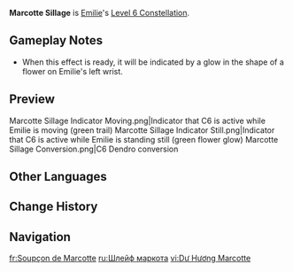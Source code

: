 {{Constellation Infobox
|image         = Constellation Marcotte Sillage.png
|character     = Emilie
|level         = 6
|description   = When using Fragrance Extraction or Aromatic Explication, Emilie will gain Abiding Fragrance for 5s.<br>While this is active, after Emilie uses Normal or Charged Attacks, she will generate 1 Scent, and her Normal and Charged Attack DMG will be converted into {{Color|Dendro DMG}} that cannot be overridden, and the DMG dealt will be increased by 300% of Emilie's ATK.<br><br>The Abiding Fragrance effect will be removed after 4 Scents are created this way or after its duration expires. Abiding Fragrance can be triggered once every 12s.
|scale_att1    = ATK
|scale_att2    = 
|utility1      = Conversion
|utility2      = Normal Attack DMG Increase
|utility3      = Charged Attack DMG Increase
}}
'''Marcotte Sillage''' is [[Emilie]]'s [[Level 6 Constellation]].

==Gameplay Notes==
* When this effect is ready, it will be indicated by a glow in the shape of a flower on Emilie's left wrist.

==Preview==
<!--
{{Preview
|file = Marcotte Sillage Preview
}}
-->
<gallery>
Marcotte Sillage Indicator Moving.png|Indicator that C6 is active while Emilie is moving (green trail)
Marcotte Sillage Indicator Still.png|Indicator that C6 is active while Emilie is standing still (green flower glow)
Marcotte Sillage Conversion.png|C6 Dendro conversion
</gallery>

==Other Languages==
{{Other Languages
|en       = Marcotte Sillage
|zhs      = 茉洁香迹
|zhs_rm   = Mòjié Xiāngjì
|zht      = 茉潔香跡
|zht_rm   =  Mòjié Xiāngjī
|zh_tl    = 
|ja       = マルコットの残香
|ja_rm    = Marukotto no Zankou
|ja_tl    = Lingering Scent of Marcotte
|ko       = 마코트 베이스 노트
|ko_tl    = Marcotte Base Note
|es       = Sillage jazmimpoluto
|es_tl    = Spotless Jasmine Sillage
|fr       = Soupçon de Marcotte
|fr_tl    = Hint of Marcotte
|ru       = Шлейф маркота
|ru_tl    = Plume of Marcotte
|th       = Marcotte Sillage
|vi       = Dư Hương Marcotte
|vi_tl    = 
|de       = Marcotte-Spur
|de_tl    = Marcotte Trace
|id       = Marcotte Sillage
|pt       = Fragrância da Marcotte
|pt_tl    = 
|tr       = Marcotte Esintisi
|tr_tl    = 
|it       = Sillage di Marcotte
|it_tl    = Marcotte Sillage
}}

==Change History==
{{Change History|4.8}}

==Navigation==
{{Talent Navbox|Emilie}}

[[fr:Soupçon de Marcotte]]
[[ru:Шлейф маркота]]
[[vi:Dư Hương Marcotte]]